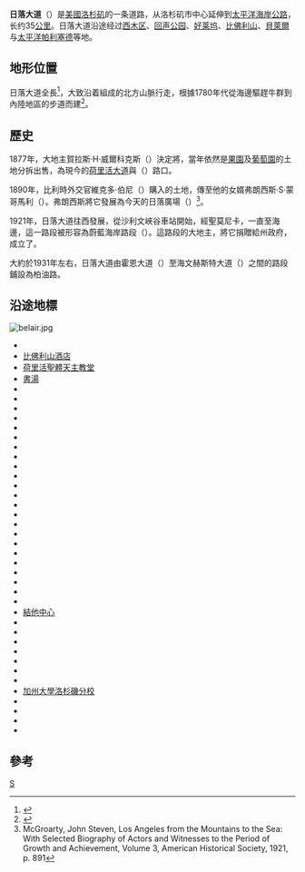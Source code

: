 {{Otheruses|subject=[[洛杉矶|洛杉矶]]的一条道路|other=「日落大道」的其它意思|日落大道 (消歧义)}}
{{Infobox street
|name= Sunset Boulevard
|marker_image=[[file:Sunsetblvd.jpg|280px]]
|image_map=Sunset Boulevard.png
|length_mi=
|length_km=
|length_round=
|length_ref=
|established=
|allocation=
|direction_a=西
|terminus_a=[[1號加利福尼亞州州道|1號加利福尼亞州州道]]
|junction=[[405號州際公路_(加利福尼亞州)|405號州際公路]]<br>[[好莱坞高速公路|好莱坞高速公路]]
|direction_b=東
}}
'''日落大道'''（{{lang-en|Sunset Boulevard}}）是[[美國|美國]][[洛杉矶|洛杉矶]]的一条道路，从洛杉矶市中心延伸到[[1号加利福尼亚州州道|太平洋海岸公路]]，长约35[[公里|公里]]。日落大道沿途经过[[西木区|西木区]]、[[回声公园|回声公园]]、[[好莱坞|好莱坞]]、[[比佛利山_(加利福尼亚州)|比佛利山]]、[[貝萊爾|貝萊爾]]与[[太平洋帕利塞德|太平洋帕利塞德]]等地。

==地形位置==
日落大道全長{{convert|22|mi|km}}<ref name="Feiler2010">{{cite book|author=Bruce Feiler|title=America's Prophet: How the Story of Moses Shaped America|url=http://books.google.com/books?id=q3iAylx3HosC&pg=PA208|accessdate=9 August 2012|date=21 September 2010|publisher=HarperCollins|isbn=978-0-06-172627-9|page=208|archive-date=2020-08-19|archive-url=https://web.archive.org/web/20200819200642/https://books.google.com/books?id=q3iAylx3HosC&pg=PA208|dead-url=no}}</ref>，大致沿着組成{{link-en|洛杉磯盆地|Los Angeles Basin}}的北方山脈行走，根據1780年代從海邊驅趕牛群到內陸地區的步道而建<ref name=hawthorne>{{cite news|url=http://www.latimes.com/entertainment/news/arts/boulevards/la-ca-sunset-boulevard-los-angeles-index,0,4121790.htmlstory|title=For Sunset, a new dawn|author=Christopher Hawthorne|publisher=Los Angeles Times|date=July 14, 2012|accessdate=August 9, 2012|archive-date=2014-04-02|archive-url=https://web.archive.org/web/20140402193919/http://www.latimes.com/entertainment/news/arts/boulevards/la-ca-sunset-boulevard-los-angeles-index,0,4121790.htmlstory|dead-url=no}}</ref>。

==歷史==
1877年，大地主賀拉斯·H·威爾科克斯（{{lang|en|Horace H. Wilcox}}）決定將{{convert|20|acre|ha}}，當年依然是[[果園|果園]]及[[葡萄園|葡萄園]]的土地分拆出售，為現今的[[荷里活大道|荷里活大道]]與{{link-en|葡萄藤街|Vine Street}}（{{lang|en|Hollywood and Vine}}）路口{{sfn|Kennelley|1981|p=69}}。

1890年，比利時外交官維克多·伯尼（{{lang|en|Victor Ponet}}）購入{{convert|240|acre|ha}}的土地，傳至他的女婿弗朗西斯·S·蒙哥馬利（{{lang|en|Francis S. Montgomery}}）。弗朗西斯將它發展為今天的日落廣場（{{lang|en|Sunset Plaza}}）<ref>McGroarty, John Steven, Los Angeles from the Mountains to the Sea: With Selected Biography of Actors and Witnesses to the Period of Growth and Achievement, Volume 3, American Historical Society, 1921, p. 891</ref>。

1921年，日落大道往西發展，從沙利文峽谷車站開始，經聖莫尼卡，一直至海邊，這一路段被形容為蔚藍海岸路段（{{lang|en|Riviera section}}）。這路段的大地主{{link-en|威爾·羅傑斯|Will Rogers}}，將它捐贈給州政府，成立了{{link-en|威爾羅傑斯州立海灘|Will Rogers State Beach}}{{sfn|Kennelley|1981|p=219-221}}。

大約於1931年左右，日落大道由霍恩大道（{{lang|en|Horn Avenue}}）至海文赫斯特大道（{{lang|en|Havenhurst Avenue}}）之間的路段鋪設為柏油路{{sfn|Kennelley|1981|p=182}}。

==沿途地標==
[[File:belair.jpg|thumb]]
{{div col|3}}
* {{link-en|變形蟲唱片|Amoeba Music}}
* [[比佛利山酒店|比佛利山酒店]]
* [[荷里活聖體天主教堂|荷里活聖體天主教堂]]
* [[書湯|書湯]]
* {{link-en|卡尼火車餐廳|Carney's}}
* {{link-en|CBS哥倫比亞廣場|CBS Columbia Square}}
* {{link-en|馬爾蒙城堡酒店|Chateau Marmont Hotel}}
* {{link-en|全景圓頂戲院|Cinerama Dome}}
* {{link-en|喜劇商店|The Comedy Store}}
* {{link-en|世界的十字路口|Crossroads of the World}}
* {{link-en|美國導演公會|Directors Guild of America}}
* {{link-en|杜德雷商場|Dudley Do-Right Emporium}}
* {{link-en|阿拉花園酒店|Garden of Allah Hotel}}
* {{link-en|高爾峽谷|Gower Gulch}}
* {{link-en|荷里活體育俱樂部|Hollywood Athletic Club}}
* {{link-en|荷里活高中|Hollywood High School}}
* {{link-en|貝萊爾酒店|Hotel Bel-Air}}
* {{link-en|藍調之屋|House of Blues}}
* {{link-en|西荷里活凱悅酒店|Hyatt West Hollywood}}
* {{link-en|KCET|KCET}}
* {{link-en|KTLA|KTLA}}
* {{link-en|倫敦霧水夜總會|The London Fog}}
* {{link-en|洛杉磯電影學院|Los Angeles Film School}}
* {{link-en|都會媒體廣場|Metromedia Square}}
* {{link-en|尼克羅頓在日落|Nickelodeon on Sunset}}
* {{link-en|帕利塞茲憲章高中|Palisades Charter High School}}
* {{link-en|彩虹酒吧燒烤餐廳|Rainbow Bar and Grill}}
* [[結他中心|結他中心]]
* {{link-en|羅克西劇院|The Roxy Theatre}}
* {{link-en|Spago|Spago}}
* {{link-en|標準酒店|Standard Hotel}}
* {{link-en|日落路口|Sunset Junction, Los Angeles}}
* {{link-en|日落高爾工作室|Sunset Gower Studios}}
* {{link-en|蒂芙尼劇院|Tiffany Theater}}
* {{link-en|Tiki Ti|Tiki Ti}}
* [[加州大學洛杉磯分校|加州大學洛杉磯分校]]
* {{link-en|毒蛇酒吧|The Viper Room}}
* {{link-en|威士忌a Go Go|Whisky a Go Go}}
* {{link-en|威爾羅傑斯州立海灘|Will Rogers State Beach}}
* {{link-en|威爾羅傑斯州立歷史公園|Will Rogers State Historic Park}}
{{div col end}}

==參考==
{{reflist}}

[[Category:洛杉矶郡街道|S]]